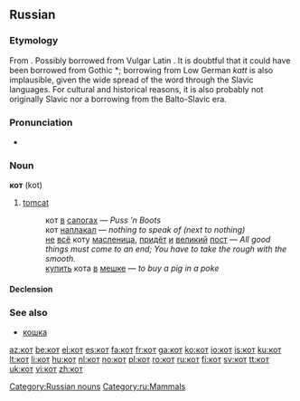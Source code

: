 {{also|kot|Kot|köt|kòt}}
==Russian==

===Etymology===
From {{proto|Slavic|kotъ|lang=ru}}. Possibly borrowed from Vulgar Latin {{term|cattus|lang=la}}. It is doubtful that it could have been borrowed from Gothic *{{Goth|𐌺𐌰𐍄𐍄𐍃}}; borrowing from Low German ''katt'' is also implausible, given the wide spread of the word through the Slavic languages. For cultural and historical reasons, it is also probably not originally Slavic nor a borrowing from the Balto-Slavic era.

===Pronunciation===
*{{audio|Ru-кот.ogg|audio}}

===Noun===
'''кот''' (kot) {{m}}

# [[tomcat]]
#:кот [[в]] [[сапог|сапогах]] — ''Puss ’n Boots''
#:кот [[наплакать|наплакал]] — ''nothing to speak of (next to nothing)''
#:[[не]] [[весь|всё]] коту [[масленица]], [[приходить|придёт]] [[и]] [[великий]] [[пост]] — ''All good things must come to an end; You have to take the rough with the smooth.''
#:[[покупать|купить]] кота [[в]] [[мешок|мешке]] — ''to buy a pig in a poke''

====Declension====
{{ru-noun-anim-2}}

===See also===
*[[кошка]]

[[Category:Russian nouns]]
[[Category:ru:Mammals]]

[[az:кот]]
[[be:кот]]
[[el:кот]]
[[es:кот]]
[[fa:кот]]
[[fr:кот]]
[[ga:кот]]
[[ko:кот]]
[[io:кот]]
[[is:кот]]
[[ku:кот]]
[[lt:кот]]
[[li:кот]]
[[hu:кот]]
[[nl:кот]]
[[no:кот]]
[[pl:кот]]
[[ro:кот]]
[[ru:кот]]
[[fi:кот]]
[[sv:кот]]
[[tt:кот]]
[[uk:кот]]
[[vi:кот]]
[[zh:кот]]